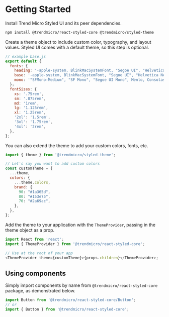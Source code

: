 # Getting Started

Install Trend Micro Styled UI and its peer dependencies.

```bash
npm install @trendmicro/react-styled-core @trendmicro/styled-theme
```

Create a theme object to include custom color, typography, and layout values.
Styled UI comes with a default theme, so this step is optional.

```js
// example base.js
export default {
  fonts: {
    heading: '-apple-system, BlinkMacSystemFont, "Segoe UI", "Helvetica Neue", Helvetica, Arial, sans-serif',
    base: '-apple-system, BlinkMacSystemFont, "Segoe UI", "Helvetica Neue", Helvetica, Arial, sans-serif',
    mono: '"SFMono-Medium", "SF Mono", "Segoe UI Mono", Menlo, Consolas, Courier, monospace',
  };
  fontSizes: {
    xs: '.75rem',
    sm: '.875rem',
    md: '1rem',
    lg: '1.125rem',
    xl: '1.25rem',
    '2xl': '1.5rem',
    '3xl': '1.75rem',
    '4xl': '2rem',
  },
};
```

You can also extend the theme to add your custom colors, fonts, etc.

```js
import { theme } from '@trendmicro/styled-theme';

// Let's say you want to add custom colors
const customTheme = {
  ...theme,
  colors: {
    ...theme.colors,
    brand: {
      90: "#1a365d",
      80: "#153e75",
      70: "#2a69ac",
    },
  },
};
```

Add the theme to your application with the `ThemeProvider`, passing in the theme
object as a prop.

```js
import React from 'react';
import { ThemeProvider } from '@trendmicro/react-styled-core';

// Use at the root of your app
<ThemeProvider theme={customTheme}>{props.children}</ThemeProvider>;
```

## Using components

Simply import components by name from `@trendmicro/react-styled-core` package, as demonstrated
below.

```js
import Button from '@trendmicro/react-styled-core/Button';
// or
import { Button } from '@trendmicro/react-styled-core';
```